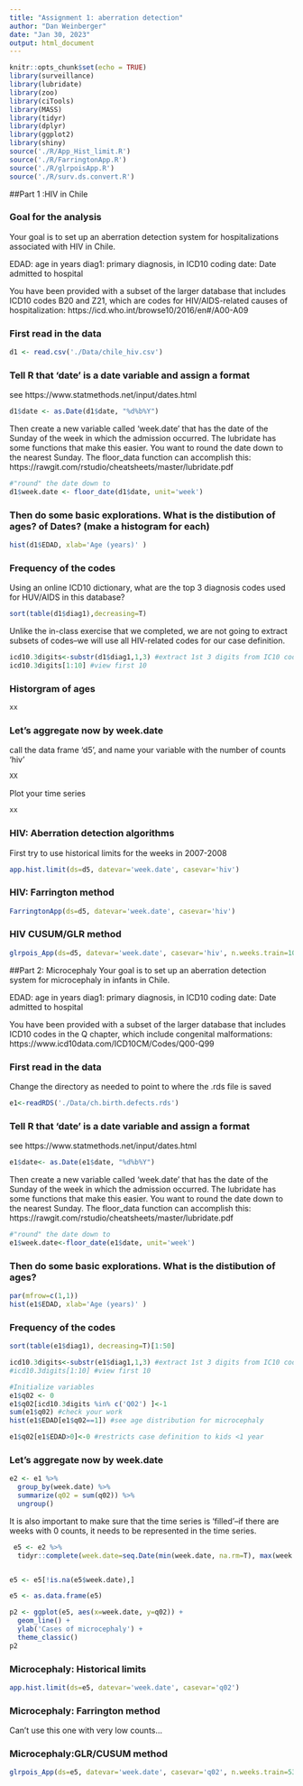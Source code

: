 ```yaml
---
title: "Assignment 1: aberration detection"
author: "Dan Weinberger"
date: "Jan 30, 2023"
output: html_document
---
```


```r
knitr::opts_chunk$set(echo = TRUE)
library(surveillance)
library(lubridate)
library(zoo)
library(ciTools)
library(MASS)
library(tidyr)
library(dplyr)
library(ggplot2)
library(shiny)
source('./R/App_Hist_limit.R')
source('./R/FarringtonApp.R')
source('./R/glrpoisApp.R')
source('./R/surv.ds.convert.R')
```

##Part 1 :HIV in Chile

### Goal for the analysis
Your goal is to set up an aberration detection system for hospitalizations associated with HIV in Chile. 

EDAD: age in years
diag1: primary diagnosis, in ICD10 coding
date: Date admitted to hospital 

You have been provided with a subset of the larger database that includes ICD10 codes B20 and Z21, which are codes for HIV/AIDS-related causes of hospitalization: https://icd.who.int/browse10/2016/en#/A00-A09

### First read in the data 

```r
d1 <- read.csv('./Data/chile_hiv.csv')
```

### Tell R that 'date' is a date variable and assign a format
see https://www.statmethods.net/input/dates.html
```r
d1$date <- as.Date(d1$date, "%d%b%Y")
```

Then create a new variable called 'week.date' that has the date of the Sunday of the week in which the admission occurred. The lubridate has some functions that make this easier. You want to round the date down to the nearest Sunday. The floor_data function can accomplish this: https://rawgit.com/rstudio/cheatsheets/master/lubridate.pdf

```r
#"round" the date down to 
d1$week.date <- floor_date(d1$date, unit='week')
```


### Then do some basic explorations. What is the distibution of ages? of Dates? (make a histogram for each)
```r
hist(d1$EDAD, xlab='Age (years)' )
```

### Frequency of the codes

Using an online ICD10 dictionary, what are the top 3 diagnosis codes used for HUV/AIDS in this database? 

```r
sort(table(d1$diag1),decreasing=T)
```

Unlike the in-class exercise that we completed, we are not going to extract subsets of codes--we will use all HIV-related codes for our case definition.

```r
icd10.3digits<-substr(d1$diag1,1,3) #extract 1st 3 digits from IC10 code
icd10.3digits[1:10] #view first 10
```
### Historgram of ages

```r
xx
```


### Let's aggregate now by week.date

call the data frame 'd5', and name your variable with the number of counts 'hiv'
```r
XX
```

Plot your time series

```r
xx
```



### HIV: Aberration detection algorithms

First try to use historical limits for the weeks in 2007-2008
```r
app.hist.limit(ds=d5, datevar='week.date', casevar='hiv')
```



### HIV: Farrington method
```r
FarringtonApp(ds=d5, datevar='week.date', casevar='hiv')
```
### HIV CUSUM/GLR method
```r
glrpois_App(ds=d5, datevar='week.date', casevar='hiv', n.weeks.train=100)

```


##Part 2: Microcephaly 
Your goal is to set up an aberration detection system for microcephaly in infants in Chile. 

EDAD: age in years
diag1: primary diagnosis, in ICD10 coding
date: Date admitted to hospital 

You have been provided with a subset of the larger database that includes ICD10 codes in the Q chapter, which include congenital malformations: https://www.icd10data.com/ICD10CM/Codes/Q00-Q99

### First read in the data 
Change the directory as needed to point to where the .rds file is saved
```r
e1<-readRDS('./Data/ch.birth.defects.rds')

```

### Tell R that 'date' is a date variable and assign a format
see https://www.statmethods.net/input/dates.html
```r
e1$date<- as.Date(e1$date, "%d%b%Y")
```

Then create a new variable called 'week.date' that has the date of the Sunday of the week in which the admission occurred. The lubridate has some functions that make this easier. You want to round the date down to the nearest Sunday. The floor_data function can accomplish this: https://rawgit.com/rstudio/cheatsheets/master/lubridate.pdf

```r
#"round" the date down to 
e1$week.date<-floor_date(e1$date, unit='week')
```


### Then do some basic explorations. What is the distibution of ages? 
```r
par(mfrow=c(1,1))
hist(e1$EDAD, xlab='Age (years)' )
```

### Frequency of the codes

```r
sort(table(e1$diag1), decreasing=T)[1:50]
```


```r
icd10.3digits<-substr(e1$diag1,1,3) #extract 1st 3 digits from IC10 code
#icd10.3digits[1:10] #view first 10

#Initialize variables
e1$q02 <- 0
e1$q02[icd10.3digits %in% c('Q02') ]<-1
sum(e1$q02) #check your work
hist(e1$EDAD[e1$q02==1]) #see age distribution for microcephaly

e1$q02[e1$EDAD>0]<-0 #restricts case definition to kids <1 year


```

### Let's aggregate now by week.date

```r
e2 <- e1 %>%
  group_by(week.date) %>%
  summarize(q02 = sum(q02)) %>%
  ungroup()
```

It is also important to make sure that the time series is 'filled'--if there are weeks with 0 counts, it needs to be represented in the time series.

```r
 e5 <- e2 %>%
  tidyr::complete(week.date=seq.Date(min(week.date, na.rm=T), max(week.date, na.rm=T), 'week'), fill=list(q02=0)) #fills 0s


e5 <- e5[!is.na(e5$week.date),]

e5 <- as.data.frame(e5)
```



```r
p2 <- ggplot(e5, aes(x=week.date, y=q02)) +
  geom_line() +
  ylab('Cases of microcephaly') +
  theme_classic()
p2
```


### Microcephaly: Historical limits

```r
app.hist.limit(ds=e5, datevar='week.date', casevar='q02')
```

### Microcephaly: Farrington method

Can't use this one with very low counts...

### Microcephaly:GLR/CUSUM method

```r
glrpois_App(ds=e5, datevar='week.date', casevar='q02', n.weeks.train=53)

```






